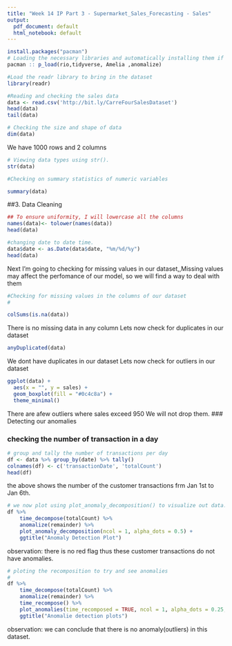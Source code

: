 ---
title: "Week 14 IP Part 3 - Supermarket_Sales_Forecasting - Sales"
output:
  pdf_document: default
  html_notebook: default
---

```{r}
install.packages("pacman")
# Loading the necessary libraries and automatically installing them if not present
pacman :: p_load(rio,tidyverse, Amelia ,anomalize)
```
```{r}
#Load the readr library to bring in the dataset
library(readr)
```

```{r}


#Reading and checking the sales data
data <- read.csv('http://bit.ly/CarreFourSalesDataset')
head(data)
tail(data)

```



```{r}
# Checking the size and shape of data
dim(data)
```
We have 1000 rows and 2 columns
```{r}
# Viewing data types using str().
str(data)
```

```{r}
#Checking on summary statistics of numeric variables

summary(data)
```
##3. Data Cleaning 
```{r}
## To ensure uniformity, I will lowercase all the columns
names(data)<- tolower(names(data))
head(data) 
```
```{r}

#changing date to date time. 
data$date <- as.Date(data$date, "%m/%d/%y")
head(data)
```



Next I'm going to checking for missing values in our dataset,,Missing values may affect the perfomance of our model, so we will find a way to deal with them

```{r}
#Checking for missing values in the columns of our dataset
#

colSums(is.na(data))

```
There is no missing data in any column
Lets now check for duplicates in our dataset
```{r}
anyDuplicated(data)
```
We dont have duplicates in our dataset
Lets now check for outliers in our dataset
```{r}
ggplot(data) +
  aes(x = "", y = sales) +
  geom_boxplot(fill = "#0c4c8a") +
  theme_minimal()

```
There are afew outliers where sales exceed 950
We will not drop them.
### Detecting our anomalies



### checking  the number of transaction in a day

```{r}
# group and tally the number of transactions per day
df <- data %>% group_by(date) %>% tally()
colnames(df) <- c('transactionDate', 'totalCount')
head(df)
```
the above shows the number of the customer transactions frm Jan 1st to Jan 6th. 
```{r}
# we now plot using plot_anomaly_decomposition() to visualize out data.
df %>%
    time_decompose(totalCount) %>%
    anomalize(remainder) %>%
    plot_anomaly_decomposition(ncol = 1, alpha_dots = 0.5) +
    ggtitle("Anomaly Detection Plot")
```
observation: there is no red flag thus these customer transactions do not have anomalies.

```{r}
# ploting the recomposition to try and see anomalies
#
df %>%
    time_decompose(totalCount) %>%
    anomalize(remainder) %>%
    time_recompose() %>%
    plot_anomalies(time_recomposed = TRUE, ncol = 1, alpha_dots = 0.25, fill="pink") +
    ggtitle("Anomalie detection plots")
```

observation: we can conclude that there is no anomaly(outliers) in this dataset.

